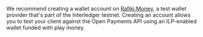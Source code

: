 We recommend creating a wallet account on [Rafiki.Money](/snippets/before-you-begin), a test wallet provider that's part of the Interledger testnet. Creating an account allows you to test your client against the Open Payments API using an ILP-enabled wallet funded with play money.
